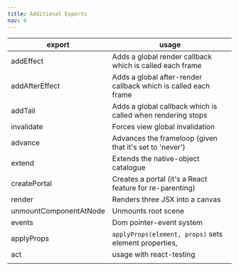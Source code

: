 ```yaml
---
title: Additional Exports
nav: 9
---
```


| export                 | usage                                                          |
| ---------------------- | -------------------------------------------------------------- |
| addEffect              | Adds a global render callback which is called each frame       |
| addAfterEffect         | Adds a global after-render callback which is called each frame |
| addTail                | Adds a global callback which is called when rendering stops    |
| invalidate             | Forces view global invalidation                                |
| advance                | Advances the frameloop (given that it's set to 'never')        |
| extend                 | Extends the native-object catalogue                            |
| createPortal           | Creates a portal (it's a React feature for re-parenting)       |
| render                 | Renders three JSX into a canvas                                |
| unmountComponentAtNode | Unmounts root scene                                            |
| events                 | Dom pointer-event system                                       |
| applyProps             | `applyProps(element, props)` sets element properties,          |
| act                    | usage with react-testing                                       |
|                        |                                                                |
